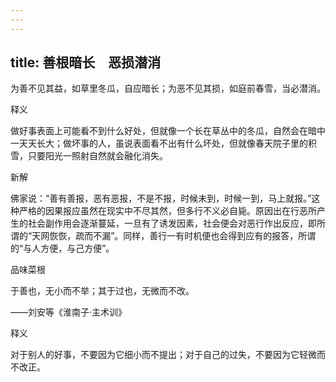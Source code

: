```yaml
---
---
---
```

title: 善根暗长　恶损潜消
---



为善不见其益，如草里冬瓜，自应暗长；为恶不见其损，如庭前春雪，当必潜消。

释义

做好事表面上可能看不到什么好处，但就像一个长在草丛中的冬瓜，自然会在暗中一天天长大；做坏事的人，虽说表面看不出有什么坏处，但就像春天院子里的积雪，只要阳光一照射自然就会融化消失。

新解

佛家说：“善有善报，恶有恶报，不是不报，时候未到，时候一到，马上就报。”这种严格的因果报应虽然在现实中不尽其然，但多行不义必自毙。原因出在行恶所产生的社会副作用会逐渐蔓延，一旦有了诱发因素，社会便会对恶行作出反应，即所谓的“天网恢恢，疏而不漏”。同样，善行一有时机便也会得到应有的报答，所谓的“与人方便，与己方便”。



品味菜根

于善也，无小而不举；其于过也，无微而不改。

——刘安等《淮南子·主术训》

释义

对于别人的好事，不要因为它细小而不提出；对于自己的过失，不要因为它轻微而不改正。